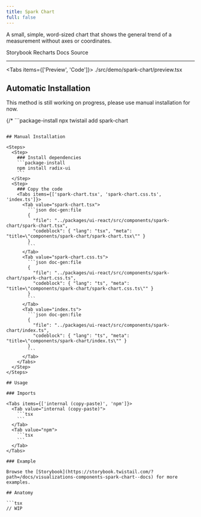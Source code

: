 ```yaml
---
title: Spark Chart
full: false
---
```


A small, simple, word-sized chart that shows the general trend of a measurement without axes or coordinates.

<Badges>
  <BadgeLink href="https://storybook.twistail.com/?path=/docs/visualizations-components-spark-chart--docs" external>
    Storybook
  </BadgeLink>
  <BadgeLink href="https://recharts.org/en-US/api" external>
    Recharts Docs
  </BadgeLink>
  <BadgeLink href="https://github.com/riipandi/twistail/tree/main/packages/ui-react/src/components/spark-chart" external>
    Source
  </BadgeLink>
</Badges>

---


<Tabs items={['Preview', 'Code']}>
  <Tab value="Preview" className="rounded-b-xl flex min-h-44 flex-wrap items-center justify-center gap-4 py-20 not-prose">
    <Demo />
  </Tab>
  <Tab value="Code">
    <include cwd lang="tsx">./src/demo/spark-chart/preview.tsx</include>
  </Tab>
</Tabs>

## Automatic Installation

<Callout type='warn'>
  This method is still working on progress, please use manual installation for now.
</Callout>

{/* ```package-install
npx twistail add spark-chart
``` */}

## Manual Installation

<Steps>
  <Step>
    ### Install dependencies
    ```package-install
    npm install radix-ui
    ```
  </Step>
  <Step>
    ### Copy the code
    <Tabs items={['spark-chart.tsx', 'spark-chart.css.ts', 'index.ts']}>
      <Tab value="spark-chart.tsx">
        ```json doc-gen:file
        {
          "file": "../packages/ui-react/src/components/spark-chart/spark-chart.tsx",
          "codeblock": { "lang": "tsx", "meta": "title=\"components/spark-chart/spark-chart.tsx\"" }
        }
        ```
      </Tab>
      <Tab value="spark-chart.css.ts">
        ```json doc-gen:file
        {
          "file": "../packages/ui-react/src/components/spark-chart/spark-chart.css.ts",
          "codeblock": { "lang": "ts", "meta": "title=\"components/spark-chart/spark-chart.css.ts\"" }
        }
        ```
      </Tab>
      <Tab value="index.ts">
        ```json doc-gen:file
        {
          "file": "../packages/ui-react/src/components/spark-chart/index.ts",
          "codeblock": { "lang": "ts", "meta": "title=\"components/spark-chart/index.ts\"" }
        }
        ```
      </Tab>
    </Tabs>
  </Step>
</Steps>

## Usage

### Imports

<Tabs items={['internal (copy-paste)', 'npm']}>
  <Tab value="internal (copy-paste)">
    ```tsx
    ```
  </Tab>
  <Tab value="npm">
    ```tsx
    ```
  </Tab>
</Tabs>

### Example

Browse the [Storybook](https://storybook.twistail.com/?path=/docs/visualizations-components-spark-chart--docs) for more examples.

## Anatomy

```tsx
// WIP
```
